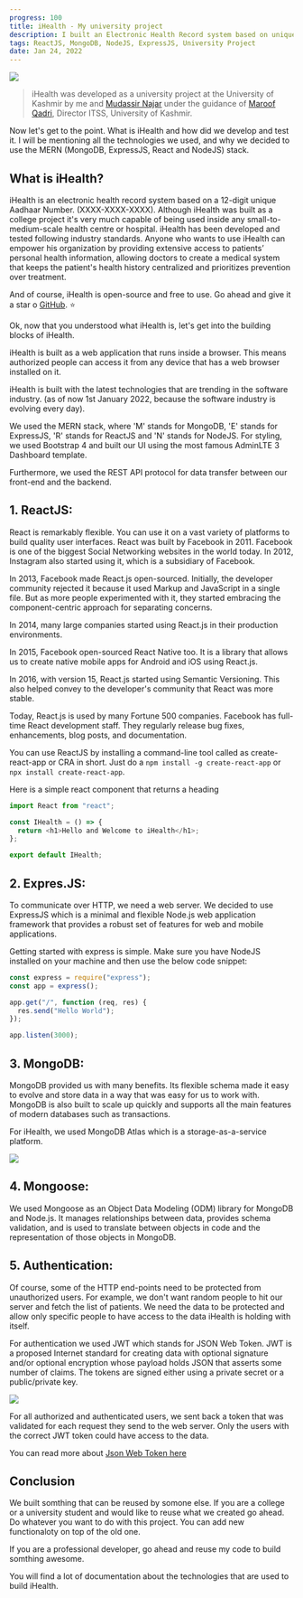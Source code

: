```yaml
---
progress: 100
title: iHealth - My university project
description: I built an Electronic Health Record system based on unique Aadhaar Number as a university project.
tags: ReactJS, MongoDB, NodeJS, ExpressJS, University Project
date: Jan 24, 2022
---
```


<img src="https://res.cloudinary.com/mohsinyaqoob/image/upload/v1657704728/mohsinyaqoob.com/ehr-cover.png" />

> iHealth was developed as a university project at the University of Kashmir by me and [Mudassir Najar]() under the guidance of [Maroof Qadri](http://itss.uok.edu.in/Main/ProfilePage.aspx?Profile=0346), Director ITSS, University of Kashmir.

Now let's get to the point. What is iHealth and how did we develop and test it. I will be mentioning all the technologies we used, and why we decided to use the MERN (MongoDB, ExpressJS, React and NodeJS) stack.

## What is iHealth?

iHealth is an electronic health record system based on a 12-digit unique Aadhaar Number. (XXXX-XXXX-XXXX). Although iHealth was built as a college project it's very much capable of being used inside any small-to-medium-scale health centre or hospital. iHealth has been developed and tested following industry standards. Anyone who wants to use iHealth can empower his organization by providing extensive access to patients’ personal health information, allowing doctors to create a medical system that keeps the patient's health history centralized and prioritizes prevention over treatment.

And of course, iHealth is open-source and free to use. Go ahead and give it a star o [GitHub](http://github.com/mohsinyaqoob/ihealth). ⭐

Ok, now that you understood what iHealth is, let's get into the building blocks of iHealth.

iHealth is built as a web application that runs inside a browser. This means authorized people can access it from any device that has a web browser installed on it.

iHealth is built with the latest technologies that are trending in the software industry. (as of now 1st January 2022, because the software industry is evolving every day).

We used the MERN stack, where 'M' stands for MongoDB, 'E' stands for ExpressJS, 'R' stands for ReactJS and 'N' stands for NodeJS. For styling, we used Bootstrap 4 and built our UI using the most famous AdminLTE 3 Dashboard template.

Furthermore, we used the REST API protocol for data transfer between our front-end and the backend.

## 1. ReactJS:

React is remarkably flexible. You can use it on a vast variety of platforms to build quality user interfaces. React was built by Facebook in 2011. Facebook is one of the biggest Social Networking websites in the world today. In 2012, Instagram also started using it, which is a subsidiary of Facebook.

In 2013, Facebook made React.js open-sourced. Initially, the developer community rejected it because it used Markup and JavaScript in a single file. But as more people experimented with it, they started embracing the component-centric approach for separating concerns.

In 2014, many large companies started using React.js in their production environments.

In 2015, Facebook open-sourced React Native too. It is a library that allows us to create native mobile apps for Android and iOS using React.js.

In 2016, with version 15, React.js started using Semantic Versioning. This also helped convey to the developer's community that React was more stable.

Today, React.js is used by many Fortune 500 companies. Facebook has full-time React development staff. They regularly release bug fixes, enhancements, blog posts, and documentation.

You can use ReactJS by installing a command-line tool called as create-react-app or CRA in short. Just do a `npm install -g create-react-app` or `npx install create-react-app`.

Here is a simple react component that returns a heading

```typescript
import React from "react";

const IHealth = () => {
  return <h1>Hello and Welcome to iHealth</h1>;
};

export default IHealth;
```

## 2. Expres.JS:

To communicate over HTTP, we need a web server. We decided to use ExpressJS which is a minimal and flexible Node.js web application framework that provides a robust set of features for web and mobile applications.

Getting started with express is simple. Make sure you have NodeJS installed on your machine and then use the below code snippet:

```typescript
const express = require("express");
const app = express();

app.get("/", function (req, res) {
  res.send("Hello World");
});

app.listen(3000);
```

## 3. MongoDB:

MongoDB provided us with many benefits. Its flexible schema made it easy to evolve and store data in a way that was easy for us to work with. MongoDB is also built to scale up quickly and supports all the main features of modern databases such as transactions.

For iHealth, we used MongoDB Atlas which is a storage-as-a-service platform.

<img src="https://res.cloudinary.com/mohsinyaqoob/image/upload/v1657784642/mohsinyaqoob.com/data-explorer-dbs.png" />

## 4. Mongoose:

We used Mongoose as an Object Data Modeling (ODM) library for MongoDB and Node.js. It manages relationships between data, provides schema validation, and is used to translate between objects in code and the representation of those objects in MongoDB.

## 5. Authentication:

Of course, some of the HTTP end-points need to be protected from unauthorized users. For example, we don't want random people to hit our server and fetch the list of patients. We need the data to be protected and allow only specific people to have access to the data iHealth is holding with itself.

For authentication we used JWT which stands for JSON Web Token. JWT is a proposed Internet standard for creating data with optional signature and/or optional encryption whose payload holds JSON that asserts some number of claims. The tokens are signed either using a private secret or a public/private key.

<img src="https://res.cloudinary.com/mohsinyaqoob/image/upload/v1657784830/mohsinyaqoob.com/Zrzut-ekranu-2017-05-01-05_59_37.webp" />

For all authorized and authenticated users, we sent back a token that was validated for each request they send to the web server. Only the users with the correct JWT token could have access to the data.

You can read more about [Json Web Token here](https://jwt.io/)

## Conclusion

We built somthing that can be reused by somone else. If you are a college or a university student and would like to reuse what we created go ahead. Do whatever you want to do with this project. You can add new functionaloty on top of the old one.

If you are a professional developer, go ahead and reuse my code to build somthing awesome.

You will find a lot of documentation about the technologies that are used to build iHealth.
